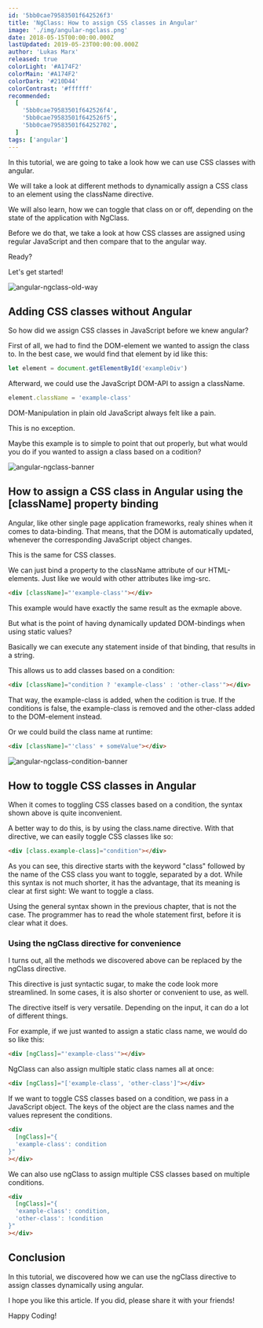 ```yaml
---
id: '5bb0cae79583501f642526f3'
title: 'NgClass: How to assign CSS classes in Angular'
image: './img/angular-ngclass.png'
date: 2018-05-15T00:00:00.000Z
lastUpdated: 2019-05-23T00:00:00.000Z
author: 'Lukas Marx'
released: true
colorLight: '#A174F2'
colorMain: '#A174F2'
colorDark: '#210D44'
colorContrast: '#ffffff'
recommended:
  [
    '5bb0cae79583501f642526f4',
    '5bb0cae79583501f642526f5',
    '5bb0cae79583501f64252702',
  ]
tags: ['angular']
---
```


In this tutorial, we are going to take a look how we can use CSS classes with angular.

We will take a look at different methods to dynamically assign a CSS class to an element using the className directive.

We will also learn, how we can toggle that class on or off, depending on the state of the application with NgClass.

Before we do that, we take a look at how CSS classes are assigned using regular JavaScript and then compare that to the angular way.

Ready?

Let's get started!

![angular-ngclass-old-way](./img/angular-ngclass-old-way-banner.png)

## Adding CSS classes without Angular

So how did we assign CSS classes in JavaScript before we knew angular?

First of all, we had to find the DOM-element we wanted to assign the class to. In the best case, we would find that element by id like this:

```typescript
let element = document.getElementById('exampleDiv')
```

Afterward, we could use the JavaScript DOM-API to assign a className.

```typescript
element.className = 'example-class'
```

DOM-Manipulation in plain old JavaScript always felt like a pain.

This is no exception.

Maybe this example is to simple to point that out properly, but what would you do if you wanted to assign a class based on a codition?

![angular-ngclass-banner](./img/angular-ngclass-banner.png)

## How to assign a CSS class in Angular using the [className] property binding

Angular, like other single page application frameworks, realy shines when it comes to data-binding.
That means, that the DOM is automatically updated, whenever the corresponding JavaScript object changes.

This is the same for CSS classes.

We can just bind a property to the className attribute of our HTML-elements. Just like we would with other attributes like img-src.

```html
<div [className]="'example-class'"></div>
```

This example would have exactly the same result as the exmaple above.

But what is the point of having dynamically updated DOM-bindings when using static values?

Basically we can execute any statement inside of that binding, that results in a string.

This allows us to add classes based on a condition:

```html
<div [className]="condition ? 'example-class' : 'other-class'"></div>
```

That way, the example-class is added, when the codition is true. If the conditions is false, the example-class is removed and the other-class added to the DOM-element instead.

Or we could build the class name at runtime:

```html
<div [className]="'class' + someValue"></div>
```

![angular-ngclass-condition-banner](./img/angular-ngclass-condition-banner.png)

## How to toggle CSS classes in Angular

When it comes to toggling CSS classes based on a condition, the syntax shown above is quite inconvenient.

A better way to do this, is by using the class.name directive. With that directive, we can easily toggle CSS classes like so:

```html
<div [class.example-class]="condition"></div>
```

As you can see, this directive starts with the keyword "class" followed by the name of the CSS class you want to toggle, separated by a dot.
While this syntax is not much shorter, it has the advantage, that its meaning is clear at first sight: We want to toggle a class.

Using the general syntax shown in the previous chapter, that is not the case. The programmer has to read the whole statement first, before it is clear what it does.

### Using the ngClass directive for convenience

I turns out, all the methods we discovered above can be replaced by the ngClass directive.

This directive is just syntactic sugar, to make the code look more streamlined. In some cases, it is also shorter or convenient to use, as well.

The directive itself is very versatile. Depending on the input, it can do a lot of different things.

For example, if we just wanted to assign a static class name, we would do so like this:

```html
<div [ngClass]="'example-class'"></div>
```

NgClass can also assign multiple static class names all at once:

```html
<div [ngClass]="['example-class', 'other-class']"></div>
```

If we want to toggle CSS classes based on a condition, we pass in a JavaScript object. The keys of the object are the class names and the values represent the conditions.

```html
<div
  [ngClass]="{
  'example-class': condition
}"
></div>
```

We can also use ngClass to assign multiple CSS classes based on multiple conditions.

```html
<div
  [ngClass]="{
  'example-class': condition,
  'other-class': !condition
}"
></div>
```

## Conclusion

In this tutorial, we discovered how we can use the ngClass directive to assign classes dynamically using angular.

I hope you like this article. If you did, please share it with your friends!

Happy Coding!
